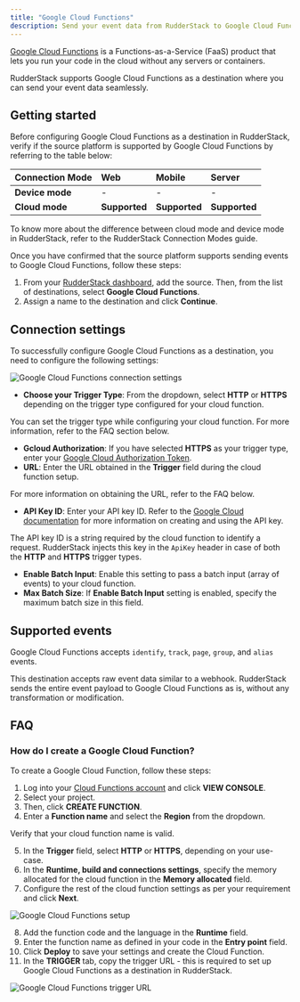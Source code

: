 ```yaml
---
title: "Google Cloud Functions"
description: Send your event data from RudderStack to Google Cloud Functions.
---
```


[Google Cloud Functions](https://cloud.google.com/functions) is a Functions-as-a-Service (FaaS) product that lets you run your code in the cloud without any servers or containers.

RudderStack supports Google Cloud Functions as a destination where you can send your event data seamlessly.

## Getting started

Before configuring Google Cloud Functions as a destination in RudderStack, verify if the source platform is supported by Google Cloud Functions by referring to the table below:

| **Connection Mode** | **Web**       | **Mobile**    | **Server**    |
| :------------------ | :------------ | :------------ | :------------ |
| **Device mode**     |  -             | -             | -             |
| **Cloud mode**      |  **Supported** | **Supported** |  **Supported** |

<div class="infoBlock">
To know more about the difference between cloud mode and device mode in RudderStack, refer to the <Link to="/destinations/rudderstack-connection-modes/">RudderStack Connection Modes</Link> guide.
</div>

Once you have confirmed that the source platform supports sending events to Google Cloud Functions, follow these steps:

1. From your [RudderStack dashboard](https://app.rudderstack.com/), add the source. Then, from the list of destinations, select **Google Cloud Functions**.
2. Assign a name to the destination and click **Continue**.

## Connection settings

To successfully configure Google Cloud Functions as a destination, you need to configure the following settings:

<img src="../../assets/event-stream-destinations/gcf-connection-settings.png" alt="Google Cloud Functions connection settings"/>

- **Choose your Trigger Type**: From the dropdown, select **HTTP** or **HTTPS** depending on the trigger type configured for your cloud function.

<div class="infoBlock">
You can set the trigger type while configuring your cloud function. For more information, refer to the <Link to="#faq">FAQ</Link> section below.
</div>

- **Gcloud Authorization**: If you have selected **HTTPS** as your trigger type, enter your <a href="https://cloud.google.com/functions/docs/securing/authenticating#authenticating_developer_testing">Google Cloud Authorization Token</a>.
- **URL**: Enter the URL obtained in the **Trigger** field during the cloud function setup.

<div class="infoBlock">
For more information on obtaining the URL, refer to the <Link to="#how-do-i-create-a-google-cloud-function">FAQ</Link> below.
</div>

- **API Key ID**: Enter your API key ID. Refer to the <a href="https://cloud.google.com/docs/authentication/api-keys">Google Cloud documentation</a> for more information on creating and using the API key.

<div class="infoBlock">
The API key ID is a string required by the cloud function to identify a request. RudderStack injects this key in the <code class="inline-code">ApiKey</code> header in case of both the <strong>HTTP</strong> and <strong>HTTPS</strong> trigger types.
</div>

- **Enable Batch Input**: Enable this setting to pass a batch input (array of events) to your cloud function.
- **Max Batch Size**: If **Enable Batch Input** setting is enabled, specify the maximum batch size in this field.

## Supported events

Google Cloud Functions accepts <Link to="/event-spec/standard-events/identify/">`identify`</Link>, <Link to="/event-spec/standard-events/track/">`track`</Link>, <Link to="/event-spec/standard-events/page/">`page`</Link>, <Link to="/event-spec/standard-events/group/">`group`</Link>, and <Link to="/event-spec/standard-events/alias/">`alias`</Link> events.

<div class="infoBlock">
This destination accepts raw event data similar to a webhook. RudderStack sends the entire event payload to Google Cloud Functions as is, without any transformation or modification. 
</div>

## FAQ

### How do I create a Google Cloud Function?

To create a Google Cloud Function, follow these steps:

1. Log into your [Cloud Functions account](https://cloud.google.com/functions) and click **VIEW CONSOLE**.
2. Select your project.
3. Then, click **CREATE FUNCTION**.
4. Enter a **Function name** and select the **Region** from the dropdown.

<div class="warningBlock">
Verify that your cloud function name is valid.
</div>

5. In the **Trigger** field, select **HTTP** or **HTTPS**, depending on your use-case.
6. In the **Runtime, build and connections settings**, specify the memory allocated for the cloud function in the **Memory allocated** field.
7. Configure the rest of the cloud function settings as per your requirement and click **Next**.

<img src="../../assets/event-stream-destinations/gcf-setup-1.png" alt="Google Cloud Functions setup"/>

8. Add the function code and the language in the **Runtime** field.
9. Enter the function name as defined in your code in the **Entry point** field.
10. Click **Deploy** to save your settings and create the Cloud Function.
11. In the **TRIGGER** tab, copy the trigger URL - this is required to set up Google Cloud Functions as a destination in RudderStack.

<img src="../../assets/event-stream-destinations/gcf-url.png" alt="Google Cloud Functions trigger URL"/>
